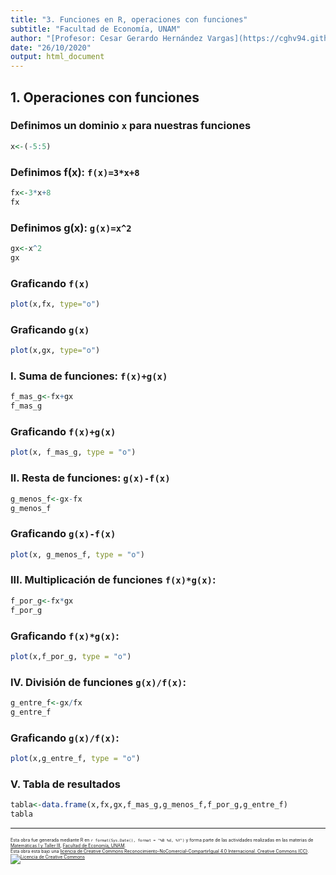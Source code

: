 ```yaml
---
title: "3. Funciones en R, operaciones con funciones"
subtitle: "Facultad de Economía, UNAM"
author: "[Profesor: Cesar Gerardo Hernández Vargas](https://cghv94.github.io)"
date: "26/10/2020"
output: html_document
---
```


## 1. Operaciones con funciones

### Definimos un dominio `x` para nuestras funciones 

```r
x<-(-5:5)
```

### Definimos f(x): `f(x)=3*x+8`

```r
fx<-3*x+8
fx
```

### Definimos g(x): `g(x)=x^2`

```r
gx<-x^2
gx
```

### Graficando `f(x)`

```r
plot(x,fx, type="o")
```

### Graficando `g(x)`

```r
plot(x,gx, type="o")
```

### I. Suma de funciones: `f(x)+g(x)`

```r
f_mas_g<-fx+gx
f_mas_g
```

### Graficando `f(x)+g(x)`

```r
plot(x, f_mas_g, type = "o")
```

### II. Resta de funciones: `g(x)-f(x)`

```r
g_menos_f<-gx-fx
g_menos_f
```

### Graficando `g(x)-f(x)`

```r
plot(x, g_menos_f, type = "o")
```

### III. Multiplicación de funciones `f(x)*g(x)`:

```r
f_por_g<-fx*gx
f_por_g
```

### Graficando `f(x)*g(x)`:

```r
plot(x,f_por_g, type = "o")
```

### IV. División de funciones `g(x)/f(x)`:

```r
g_entre_f<-gx/fx
g_entre_f
```

### Graficando `g(x)/f(x)`:

```r
plot(x,g_entre_f, type = "o")
```

### V. Tabla de resultados

```r
tabla<-data.frame(x,fx,gx,f_mas_g,g_menos_f,f_por_g,g_entre_f)
tabla
```


__________________________________________________________________________ 

<p style="font-size: 50%">Esta obra fue generada mediante R en `r format(Sys.Date(), format = "%B %d, %Y")` y forma parte de las actividades realizadas en las materias de [Matemáticas I y Taller III](https://mateytaller.github.io/), [Facultad de Economía, UNAM](http://economia.unam.mx/). </br>Esta obra está bajo una <a rel="license" href="http://creativecommons.org/licenses/by-nc-sa/4.0/">licencia de Creative Commons Reconocimiento-NoComercial-CompartirIgual 4.0 Internacional. </a>[Creative Commons (CC)](http://creativecommons.org/licenses/by-nc-sa/4.0/).<a rel="license" href="http://creativecommons.org/licenses/by-nc-sa/4.0/"><img alt="Licencia de Creative Commons" style="border-width:0" src="https://i.creativecommons.org/l/by-nc-sa/4.0/80x15.png" /></a></p>